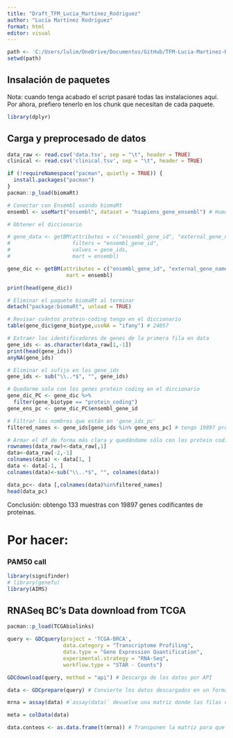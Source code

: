 ```yaml
---
title: "Draft_TFM_Lucia_Martinez_Rodriguez"
author: "Lucía Martínez Rodríguez"
format: html
editor: visual
---
```


```r
path <- 'C:/Users/lulim/OneDrive/Documentos/GitHub/TFM-Lucia-Martinez-Rodriguez'
setwd(path)
```

## Insalación de paquetes

Nota: cuando tenga acabado el script pasaré todas las instalaciones aquí. Por ahora, prefiero tenerlo en los chunk que necesitan de cada paquete.

```r
library(dplyr)
```

## Carga y preprocesado de datos 

```r
data_raw <- read.csv('data.tsv', sep = "\t", header = TRUE)
clinical <- read.csv('clinical.tsv', sep = "\t", header = TRUE)

if (!requireNamespace("pacman", quietly = TRUE)) {
  install.packages("pacman")
}
pacman::p_load(biomaRt)

# Conectar con Ensembl usando biomaRt
ensembl <- useMart("ensembl", dataset = "hsapiens_gene_ensembl") # Human genes (GRCh38.p14) 

# Obtener el diccionario

# gene_data <- getBM(attributes = c("ensembl_gene_id", "external_gene_name", "entrezgene_id", "gene_biotype"),
#                    filters = "ensembl_gene_id",
#                    values = gene_ids,
#                    mart = ensembl)

gene_dic <- getBM(attributes = c("ensembl_gene_id", "external_gene_name", "entrezgene_id", "gene_biotype"),
                   mart = ensembl)

print(head(gene_dic))

# Eliminar el paquete biomaRt al terminar
detach("package:biomaRt", unload = TRUE)

# Revisar cuántos protein-coding tengo en el diccionario
table(gene_dic$gene_biotype,useNA = "ifany") # 24057

# Extraer los identificadores de genes de la primera fila en data
gene_ids <- as.character(data_raw[1,-1])
print(head(gene_ids))
anyNA(gene_ids)

# Eliminar el sufijo en los gene_ids
gene_ids <- sub("\\..*$", "", gene_ids)

# Quedarme solo con los genes protein coding en el diccionario
gene_dic_PC <- gene_dic %>%
  filter(gene_biotype == "protein_coding")
gene_ens_pc <- gene_dic_PC$ensembl_gene_id

# Filtrar los nombres que están en 'gene_ids_pc'
filtered_names <- gene_ids[gene_ids %in% gene_ens_pc] # tengo 19897 protein coding de 60591 genes en data.

# Armar el df de forma más clara y quedándome sólo con los protein coding
rownames(data_raw)<-data_raw[,1]
data<-data_raw[-2,-1]
colnames(data) <- data[1, ]
data <- data[-1, ]
colnames(data)<-sub("\\..*$", "", colnames(data))

data_pc<- data [,colnames(data)%in%filtered_names] 
head(data_pc)

```

Conclusión: obtengo 133 muestras con 19897 genes codificantes de proteínas.

# Por hacer:

### PAM50 call

```r
library(signifinder)
# library(genefu)
library(AIMS)
```

## RNASeq BC's Data download from TCGA

```r
pacman::p_load(TCGAbiolinks)

query <- GDCquery(project = 'TCGA-BRCA',
                  data.category = "Transcriptome Profiling",
                  data.type = "Gene Expression Quantification",
                  experimental.strategy = "RNA-Seq",
                  workflow.type = "STAR - Counts")

GDCdownload(query, method = "api") # Descarga de los datos por API

data <- GDCprepare(query) # Convierte los datos descargados en un formato listo para análisis, compatible con R

mrna = assay(data) #`assay(data)` devuelve una matriz donde las filas corresponden a genes y las columnas a muestras.

meta = colData(data)

data.conteos <- as.data.frame(t(mrna)) # Transponen la matriz para que queden muestras en filas y genes en columnas.
```
